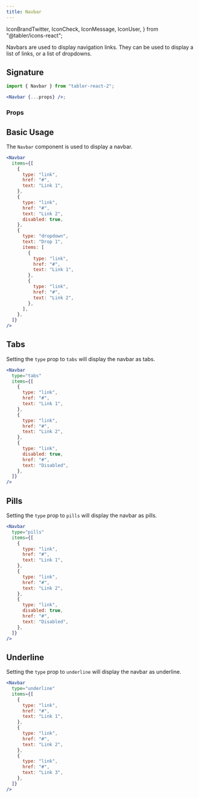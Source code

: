 ```yaml
---
title: Navbar
---
```


  IconBrandTwitter,
  IconCheck,
  IconMessage,
  IconUser,
} from "@tabler/icons-react";

Navbars are used to display navigation links. They can be used to display a list of links, or a list of dropdowns.

## Signature

```jsx
import { Navbar } from "tabler-react-2";

<Navbar {...props} />;
```

### Props

## Basic Usage

The `Navbar` component is used to display a navbar.

<Excerpt>
  <Navbar
    items={[
      {
        type: "link",
        href: "#",
        text: "Link 1",
      },
      { type: "link", href: "#", text: "Link 2", disabled: true },
      {
        type: "dropdown",
        text: "Drop 1",
        items: [
          {
            type: "link",
            href: "#",
            text: "Link 1",
          },
          {
            type: "link",
            href: "#",
            text: "Link 2",
          },
        ],
      },
    ]}
  />
</Excerpt>

```jsx
<Navbar
  items={[
    {
      type: "link",
      href: "#",
      text: "Link 1",
    },
    {
      type: "link",
      href: "#",
      text: "Link 2",
      disabled: true,
    },
    {
      type: "dropdown",
      text: "Drop 1",
      items: [
        {
          type: "link",
          href: "#",
          text: "Link 1",
        },
        {
          type: "link",
          href: "#",
          text: "Link 2",
        },
      ],
    },
  ]}
/>
```

## Tabs

Setting the `type` prop to `tabs` will display the navbar as tabs.

<Excerpt>
  <Navbar
    type="tabs"
    items={[
      {
        type: "link",
        href: "#",
        text: "Link 1",
      },
      {
        type: "link",
        href: "#",
        text: "Link 2",
      },
      {
        type: "link",
        disabled: true,
        href: "#",
        text: "Disabled",
      },
    ]}
  />
</Excerpt>

```jsx
<Navbar
  type="tabs"
  items={[
    {
      type: "link",
      href: "#",
      text: "Link 1",
    },
    {
      type: "link",
      href: "#",
      text: "Link 2",
    },
    {
      type: "link",
      disabled: true,
      href: "#",
      text: "Disabled",
    },
  ]}
/>
```

## Pills

Setting the `type` prop to `pills` will display the navbar as pills.

<Excerpt>
  <Navbar
    type="pills"
    items={[
      {
        type: "link",
        href: "#",
        text: "Link 1",
      },
      {
        type: "link",
        href: "#",
        text: "Link 2",
      },
      {
        type: "link",
        disabled: true,
        href: "#",
        text: "Disabled",
      },
    ]}
  />
</Excerpt>

```jsx
<Navbar
  type="pills"
  items={[
    {
      type: "link",
      href: "#",
      text: "Link 1",
    },
    {
      type: "link",
      href: "#",
      text: "Link 2",
    },
    {
      type: "link",
      disabled: true,
      href: "#",
      text: "Disabled",
    },
  ]}
/>
```

## Underline

Setting the `type` prop to `underline` will display the navbar as underline.

<Excerpt>
  <Navbar
    type="underline"
    items={[
      {
        type: "link",
        href: "#",
        text: "Link 1",
      },
      {
        type: "link",
        href: "#",
        text: "Link 2",
      },
      {
        type: "link",
        href: "#",
        text: "Link 3",
      },
      {
        type: "dropdown",
        text: "Drop 1",
        items: [
          {
            type: "link",
            href: "#",
            text: "Link 1",
          },
          {
            type: "link",
            href: "#",
            text: "Link 2",
          },
          {
            type: "link",
            disabled: true,
            href: "#",
            text: "Disabled",
          },
        ],
      },
    ]}
  />
</Excerpt>

```jsx
<Navbar
  type="underline"
  items={[
    {
      type: "link",
      href: "#",
      text: "Link 1",
    },
    {
      type: "link",
      href: "#",
      text: "Link 2",
    },
    {
      type: "link",
      href: "#",
      text: "Link 3",
    },
  ]}
/>
```
